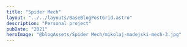 ```yaml
---
title: "Spider Mech"
layout: "../../layouts/BaseBlogPostGrid.astro"
description: "Personal project"
pubDate: "2021"
heroImage: "@blogAssets/Spider Mech/mikolaj-madejski-mech-3.jpg"
---
```



<BaseBlogHeadTile
  index="1"
  title={frontmatter.title}
  date={frontmatter.pubDate}
  text="Done in Fusion 360, Blender and RizomUV"
  gridPosition="1/1/1/3"
/>

<BaseBlogImage
  image="@blogAssets/Spider Mech/mikolaj-madejski-mech-1.jpg"
  index={1}
  gridPosition="1/3/1/3"
/>

<BaseBlogImage
  image="@blogAssets/Spider Mech/mikolaj-madejski-mech-2.jpg"
  index={1}
  gridPosition="2/1/2/1"
/>

<BaseBlogImage
  image="@blogAssets/Spider Mech/mikolaj-madejski-mech-3.jpg"
  index={1}
  gridPosition="2/2/2/2"
/>

<BaseBlogImage
  image="@blogAssets/Spider Mech/mikolaj-madejski-mech-4.jpg"
  index={1}
  gridPosition="2/3/2/3"
/>

<BaseBlogImage
  image="@blogAssets/Spider Mech/mikolaj-madejski-mech-5.jpg"
  index={1}
  gridPosition="3/1/3/3"
/>
